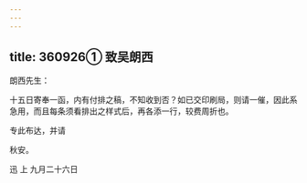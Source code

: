 ```yaml
---
---
---
```

title: 360926① 致吴朗西
---




朗西先生：

十五日寄奉一函，内有付排之稿，不知收到否？如已交印刷局，则请一催，因此系急用，而且每条须看排出之样式后，再各添一行，较费周折也。

专此布达，并请

秋安。

迅 上 九月二十六日